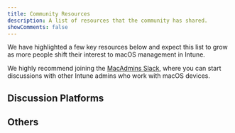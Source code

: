 ```yaml
---
title: Community Resources
description: A list of resources that the community has shared.
showComments: false
---
```



We have highlighted a few key resources below and expect this list to grow as more people shift their interest to macOS management in Intune.

We highly recommend joining the [MacAdmins Slack](https://www.macadmins.org/), where you can start discussions with other Intune admins who work with macOS devices.

## Discussion Platforms

<LinkCard
  title="MacAdmins Slack"
  description="The MacAdmins Slack is a community open to anyone, where members can discuss issues they encounter with Apple devices."
  href="https://www.macadmins.org/"
  target="blank"
/>

<LinkCard
  title="Microsoft Mac Admins Group on LinkedIn"
  description="This is the Microsoft Mac Admins community! A place for Microsoft Mac Admins who are working with M365 to connect, share, and learn from each other."
  href="https://www.linkedin.com/groups/13007354/"
  target="blank"
/>

<LinkCard
  title="Modern Endpoint Management Group on LinkedIn"
  description="The Modern Endpoint Management (MEM) group is the official community for Endpoint technologies. This group allows members to share their experiences and knowledge related to the technology discussed within the group."
  href="https://www.linkedin.com/groups/8761296/"
  target="blank"
/>

## Others

<CardGrid>
  <LinkCard title="Ugur Koc - Personal Blog" href="https://ugurkoc.de/" target="blank" />
  <LinkCard title="Somesh Pathak - Personal Blog" href="https://www.intuneirl.com/" target="blank" />
</CardGrid>
